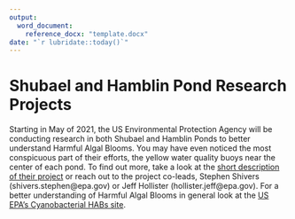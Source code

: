```yaml
---
output: 
  word_document:
    reference_docx: "template.docx"
date: "`r lubridate::today()`"
---
```


# Shubael and Hamblin Pond Research Projects

Starting in May of 2021, the US Environmental Protection Agency will be conducting research in both Shubael and Hamblin Ponds to better understand Harmful Algal Blooms.  You may have even noticed the most conspicuous part of their efforts, the yellow water quality buoys near the center of each pond. To find out more, take a look at the [short description of their project](link to short description) or reach out to the project co-leads, Stephen Shivers (shivers.stephen@epa.gov) or Jeff Hollister (hollister.jeff@epa.gov). For a better understanding of Harmful Algal Blooms in general look at the [US EPA's Cyanobacterial HABs site](https://www.epa.gov/cyanohabs).